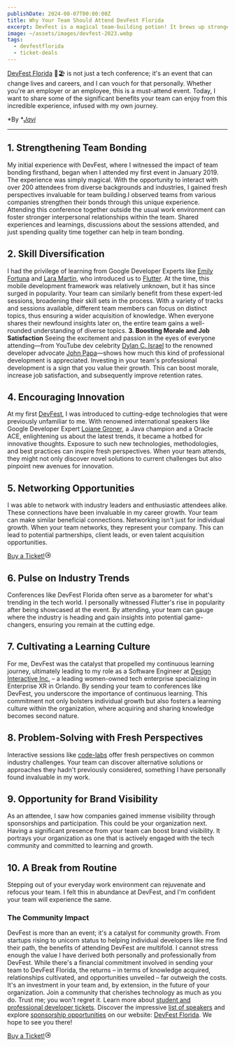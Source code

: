 ```yaml
---
publishDate: 2024-08-07T00:00:00Z
title: Why Your Team Should Attend DevFest Florida
excerpt: DevFest is a magical team-building potion! It brews up stronger bonds, sharper skills, and a serious case of innovation fever, all while giving your team a much-needed break from the daily grind.
image: ~/assets/images/devfest-2023.webp
tags:
  - devfestflorida
  - ticket-deals
---
```



[DevFest Florida](https://devfestflorida.org/) 🌴🏖️ is not just a tech conference; it's an event that can change lives and careers, and I can vouch for that personally. Whether you're an employer or an employee, this is a must-attend event. Today, I want to share some of the significant benefits your team can enjoy from this incredible experience, infused with my own journey.

*By **[Javi](https://www.linkedin.com/in/technologic)*

---


## **1. Strengthening Team Bonding**
My initial experience with DevFest, where I witnessed the impact of team bonding firsthand, began when I attended my first event in January 2019. The experience was simply magical. With the opportunity to interact with over 200 attendees from diverse backgrounds and industries, I gained fresh perspectives invaluable for team building.I observed teams from various companies strengthen their bonds through this unique experience. Attending this conference together outside the usual work environment can foster stronger interpersonal relationships within the team. Shared experiences and learnings, discussions about the sessions attended, and just spending quality time together can help in team bonding.

## **2. Skill Diversification**
I had the privilege of learning from Google Developer Experts like [Emily Fortuna](https://www.youtube.com/watch?v=55nwTtHcFis) and [Lara Martin](https://www.youtube.com/watch?v=55nwTtHcFis), who introduced us to [Flutter](https://flutter.dev/). At the time, this mobile development framework was relatively unknown, but it has since surged in popularity. Your team can similarly benefit from these expert-led sessions, broadening their skill sets in the process. With a variety of tracks and sessions available, different team members can focus on distinct topics, thus ensuring a wider acquisition of knowledge. When everyone shares their newfound insights later on, the entire team gains a well-rounded understanding of diverse topics.
**3. Boosting Morale and Job Satisfaction**
Seeing the excitement and passion in the eyes of everyone attending—from YouTube dev celebrity [Dylan C. Israel](https://www.youtube.com/@CodingTutorials360) to the renowned developer advocate [John Papa](https://www.youtube.com/watch?v=VQmZctYDRt0&t=50s)—shows how much this kind of professional development is appreciated. Investing in your team's professional development is a sign that you value their growth. This can boost morale, increase job satisfaction, and subsequently improve retention rates.

## **4. Encouraging Innovation**
At my first [DevFest](https://devfestflorida.org), I was introduced to cutting-edge technologies that were previously unfamiliar to me. With renowned international speakers like Google Developer Expert [Loiane Groner](https://www.youtube.com/@loianegroner), a Java champion and a Oracle ACE, enlightening us about the latest trends, it became a hotbed for innovative thoughts. Exposure to such new technologies, methodologies, and best practices can inspire fresh perspectives. When your team attends, they might not only discover novel solutions to current challenges but also pinpoint new avenues for innovation.

## **5. Networking Opportunities**
I was able to network with industry leaders and enthusiastic attendees alike. These connections have been invaluable in my career growth. Your team can make similar beneficial connections. Networking isn't just for individual growth. When your team networks, they represent your company. This can lead to potential partnerships, client leads, or even talent acquisition opportunities.

<a class="btn-primary" target="_blank" rel="noopener noreferrer" href="https://www.eventbrite.com/e/devfest-florida-2024-tickets-935541117667?aff=oddtdtcreator" data-astro-source-file="/home/user/devfest-www/src/components/ui/Button.astro" data-astro-source-loc="35:6">Buy a Ticket!<svg width="1em" height="1em" viewBox="0 0 24 24" class="w-5 h-5 ml-1 -mr-1.5 rtl:mr-1 rtl:-ml-1.5 inline-block" data-icon="tabler:square-rounded-arrow-right" data-astro-source-file="/home/user/devfest-www/node_modules/astro-icon/components/Icon.astro" data-astro-source-loc="117:44">  <symbol id="ai:tabler:square-rounded-arrow-right" data-astro-source-file="/home/user/devfest-www/node_modules/astro-icon/components/Icon.astro" data-astro-source-loc="124:28"><g fill="none" stroke="currentColor" stroke-linecap="round" stroke-linejoin="round" stroke-width="2"><path d="m12 16l4-4l-4-4m-4 4h8"></path><path d="M12 3c7.2 0 9 1.8 9 9s-1.8 9-9 9s-9-1.8-9-9s1.8-9 9-9"></path></g></symbol><use xlink:href="#ai:tabler:square-rounded-arrow-right" data-astro-source-file="/home/user/devfest-www/node_modules/astro-icon/components/Icon.astro" data-astro-source-loc="125:10"></use>  </svg></a>

## **6. Pulse on Industry Trends**
Conferences like DevFest Florida often serve as a barometer for what's trending in the tech world. I personally witnessed Flutter's rise in popularity after being showcased at the event. By attending, your team can gauge where the industry is heading and gain insights into potential game-changers, ensuring you remain at the cutting edge.

## **7. Cultivating a Learning Culture**
For me, DevFest was the catalyst that propelled my continuous learning journey, ultimately leading to my role as a Software Engineer at [Design Interactive Inc.](https://www.youtube.com/watch?v=fKOPjI8qM10) – a leading women-owned tech enterprise specializing in Enterprise XR in Orlando. By sending your team to conferences like DevFest, you underscore the importance of continuous learning. This commitment not only bolsters individual growth but also fosters a learning culture within the organization, where acquiring and sharing knowledge becomes second nature.

## **8. Problem-Solving with Fresh Perspectives**
Interactive sessions like [code-labs](https://codelabs.developers.google.com/) offer fresh perspectives on common industry challenges. Your team can discover alternative solutions or approaches they hadn't previously considered, something I have personally found invaluable in my work.

## **9. Opportunity for Brand Visibility**
As an attendee, I saw how companies gained immense visibility through sponsorships and participation. This could be your organization next. Having a significant presence from your team can boost brand visibility. It portrays your organization as one that is actively engaged with the tech community and committed to learning and growth.

## **10. A Break from Routine**
Stepping out of your everyday work environment can rejuvenate and refocus your team. I felt this in abundance at DevFest, and I'm confident your team will experience the same.

### **The Community Impact**
DevFest is more than an event; it's a catalyst for community growth. From startups rising to unicorn status to helping individual developers like me find their path, the benefits of attending DevFest are multifold.
I cannot stress enough the value I have derived both personally and professionally from DevFest. While there's a financial commitment involved in sending your team to DevFest Florida, the returns – in terms of knowledge acquired, relationships cultivated, and opportunities unveiled – far outweigh the costs. It's an investment in your team and, by extension, in the future of your organization. Join a community that cherishes technology as much as you do. Trust me; you won't regret it.
Learn more about [student and professional developer tickets](https://www.eventbrite.com/e/devfest-florida-2024-tickets-935541117667?aff=oddtdtcreator).
Discover the impressive [list of speakers](https://devfestflorida.org/orlando/speakers) and explore [sponsorship opportunities](https://devfestflorida.org/orlando/sponsors) on our website: [DevFest Florida](https://devfestflorida.org). We hope to see you there!

<a class="btn-primary" target="_blank" rel="noopener noreferrer" href="https://www.eventbrite.com/e/devfest-florida-2024-tickets-935541117667?aff=oddtdtcreator" data-astro-source-file="/home/user/devfest-www/src/components/ui/Button.astro" data-astro-source-loc="35:6">Buy a Ticket!<svg width="1em" height="1em" viewBox="0 0 24 24" class="w-5 h-5 ml-1 -mr-1.5 rtl:mr-1 rtl:-ml-1.5 inline-block" data-icon="tabler:square-rounded-arrow-right" data-astro-source-file="/home/user/devfest-www/node_modules/astro-icon/components/Icon.astro" data-astro-source-loc="117:44">  <symbol id="ai:tabler:square-rounded-arrow-right" data-astro-source-file="/home/user/devfest-www/node_modules/astro-icon/components/Icon.astro" data-astro-source-loc="124:28"><g fill="none" stroke="currentColor" stroke-linecap="round" stroke-linejoin="round" stroke-width="2"><path d="m12 16l4-4l-4-4m-4 4h8"></path><path d="M12 3c7.2 0 9 1.8 9 9s-1.8 9-9 9s-9-1.8-9-9s1.8-9 9-9"></path></g></symbol><use xlink:href="#ai:tabler:square-rounded-arrow-right" data-astro-source-file="/home/user/devfest-www/node_modules/astro-icon/components/Icon.astro" data-astro-source-loc="125:10"></use>  </svg></a>
